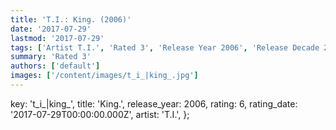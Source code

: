 ```yaml
---
title: 'T.I.: King. (2006)'
date: '2017-07-29'
lastmod: '2017-07-29'
tags: ['Artist T.I.', 'Rated 3', 'Release Year 2006', 'Release Decade 2000']
summary: 'Rated 3'
authors: ['default']
images: ['/content/images/t_i_|king_.jpg']
---
```


  key: 't_i_|king_',
  title: 'King.',
  release_year: 2006,
  rating: 6,
  rating_date: '2017-07-29T00:00:00.000Z',
  artist: 'T.I.',
};

<MusicRating data={data} />
